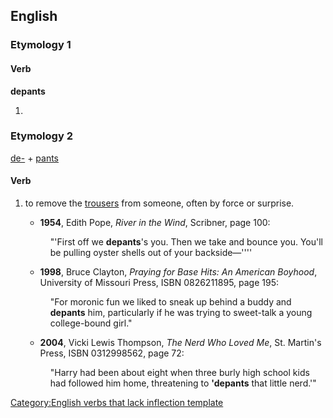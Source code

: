 ==English==

===Etymology 1===

====Verb====
'''depants'''[[Category:English verbs that lack inflection template]]

# {{italbrac|scanning error}} {{misspelling of|departs}}

===Etymology 2===

[[de-]] + [[pants]]

====Verb====
{{en-verb|depants|es}}

# {{context|slang}} to remove the [[trousers]] from someone, often by force or surprise.
#* '''1954''', Edith Pope, ''River in the Wind'', Scribner, page 100:
#: "'First off we '''depants''''s you. Then we take and bounce you. You'll be pulling oyster shells out of your backside—''''
#* '''1998''', Bruce Clayton, ''Praying for Base Hits:  An American Boyhood'', University of Missouri Press, ISBN 0826211895, page 195:
#:  "For moronic fun we liked to sneak up behind a buddy and '''depants''' him, particularly if he was trying to sweet-talk a young college-bound girl."
#* '''2004''', Vicki Lewis Thompson, ''The Nerd Who Loved Me'', St. Martin's Press, ISBN 0312998562, page 72:
#: "Harry had been about eight when three burly high school kids had followed him home, threatening to ''''depants''' that little nerd.'"